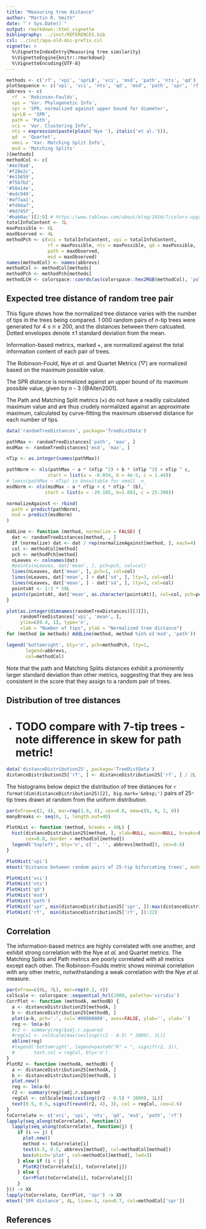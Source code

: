 ```yaml
---
title: "Measuring tree distance"
author: "Martin R. Smith"
date: "`r Sys.Date()`"
output: rmarkdown::html_vignette
bibliography: ../inst/REFERENCES.bib
csl: ../inst/apa-old-doi-prefix.csl
vignette: >
  %\VignetteIndexEntry{Measuring tree similarity}
  %\VignetteEngine{knitr::rmarkdown}
  %\VignetteEncoding{UTF-8}
---
```


```R
methods <- c('rf', 'vpi', 'sprLB', 'vci', 'msd', 'path', 'nts', 'qd')
plotSequence <- c('vpi', 'vci', 'nts', 'qd', 'msd', 'path', 'spr', 'rf')
abbrevs <- c(
  rf  = 'Robinson-Foulds',
  vpi = 'Var. Phylogenetic Info',
  spr = 'SPR, normalized against upper bound for diameter',
  sprLB = 'SPR',
  path = 'Path',
  vci = 'Var. Clustering Info', 
  nts = expression(paste(plain('Nye '), italic('et al.'))),
  qd  = 'Quartet',
  vmsi = 'Var. Matching Split Info',
  msd = 'Matching Splits'
)[methods]
methodCol <- c(
'#4e78a8',
'#f28e2c',
'#e15659',
'#75b7b2',
'#58a14e',
'#edc949',
'#af7aa1',
'#fd9da7',
'#9d745f',
'#bab0ac')[1:9] # https://www.tableau.com/about/blog/2016/7/colors-upgrade-tableau-10-56782
totalInfoContent <- 3L
maxPossible <- 6L
maxObserved <- 4L
methodPch <- c(vci = totalInfoContent, vpi = totalInfoContent, 
               rf = maxPossible, nts = maxPossible, qd = maxPossible,
               path = maxObserved, 
               msd = maxObserved)
names(methodCol) <- names(abbrevs)
methodCol <- methodCol[methods]
methodPch <- methodPch[methods]
methodLCH <- colorspace::coords(as(colorspace::hex2RGB(methodCol), 'polarLUV'))
```

## Expected tree distance of random tree pair

This figure shows how the normalized tree distance varies with the number of 
tips in the trees being compared.  1&nbsp;000 random pairs of _n_-tip trees were
generated for 4 &le; _n_ &le; 200, and the distances between them calcuated. 
Dotted envelopes denote ±1 standard deviation from the mean.

Information-based metrics, marked +, are normalized against the total 
information content of each pair of trees.

The Robinson-Fould, Nye _et al._ and Quartet Metrics (&#9661;) are normalized 
based on the maximum possible value.

The SPR distance is normalized against an upper bound of its maximum possible value,
given by _n_ - 3 [@Allen2001].

The Path and Matching Split metrics (&times;) do not have a readily calculated
maximum value and are thus crudely normalized against an approximate maximum, 
calculated by curve-fitting the maximum observed distance for each number of tips.

```R

data('randomTreeDistances', package='TreeDistData')

pathMax <- randomTreeDistances['path', 'max', ]
msdMax <- randomTreeDistances['msd', 'max', ]

nTip <- as.integer(names(pathMax))

pathNorm <- nls(pathMax ~ a * (nTip ^2) + b * (nTip ^3) + nTip ^ c,
               start = list(a = -0.034, b = 4e-5, c = 1.44))
# loess(pathMax ~ nTip) is Unsuitable for small _n_
msdNorm <- nls(msdMax ~ a * nTip + c * nTip ^ (b),
              start = list(a = -29.185, b=1.093, c = 25.390))

normalizeAgainst <- rbind(
  path = predict(pathNorm),
  msd = predict(msdNorm)
)

AddLine <- function (method, normalize = FALSE) {
  dat <- randomTreeDistances[method, , ]
  if (normalize) dat <- dat / rep(normalizeAgainst[method, ], each=4)
  col <- methodCol[method]
  pch <- methodPch[method]
  nLeaves <- colnames(dat)
  #points(nLeaves, dat['mean', ], pch=pch, col=col)
  lines(nLeaves, dat['mean', ], pch=1, col=col)
  lines(nLeaves, dat['mean', ] + dat['sd', ], lty=3, col=col)
  lines(nLeaves, dat['mean', ] - dat['sd', ], lty=3, col=col)
  pointsAt <- 1:3 * 50L
  points(pointsAt, dat['mean', as.character(pointsAt)], col=col, pch=pch)
}

plot(as.integer(dimnames(randomTreeDistances)[[3]]), 
     randomTreeDistances['vpi', 'mean', ],
     ylim=c(0.4, 1), type='n',
     xlab = "Number of tips", ylab = "Normalized tree distance")
for (method in methods) AddLine(method, method %in% c('msd', 'path'))

legend('bottomright', bty='n', pch=methodPch, lty=1,
       legend=abbrevs, 
       col=methodCol)
```

Note that the path and Matching Splits distances exhibit a prominently larger 
standard deviation than other metrics, suggesting that they are less consistent in the
score that they assign to a random pair of trees.

## Distribution of tree distances

- # TODO compare with 7-tip trees - note difference in skew for path metric!

```r
data('distanceDistribution25', package='TreeDistData')
distanceDistribution25['rf', ] <- distanceDistribution25['rf', ] / 2L
```

The histograms below depict the distribution of tree distances for
`r format(dim(distanceDistribution25)[2], big.mark='&nbsp;')`
pairs of 25-tip trees drawn at random from the uniform distribution.

```R
par(mfrow=c(2, 4), mar=rep(1.9, 4), cex=0.8, oma=c(0, 0, 2, 0))
manyBreaks <- seq(0, 1, length.out=40)

PlotHist <- function (method, breaks = 40L) {
  hist(distanceDistribution25[method, ], xlab=NULL, main=NULL, breaks=breaks, 
       cex=0.8, border = methodCol[method])
  legend('topleft', bty='n', c('', '', abbrevs[method]), cex=0.8)
}

PlotHist('vpi')
mtext('Distance between random pairs of 25-tip bifurcating trees', outer=TRUE, cex=0.8)

PlotHist('vci')
PlotHist('nts')
PlotHist('qd')
PlotHist('msd')
PlotHist('path')
PlotHist('spr', min(distanceDistribution25['spr', ]):max(distanceDistribution25['spr', ]))
PlotHist('rf',  min(distanceDistribution25['rf', ]):22)

```

## Correlation

The information-based metrics are highly correlated with one another, and exhibit 
strong correlation with the Nye _et al._ and Quartet metrics.  The 
Matching Splits and Path metrics are poorly correlated with all metrics except 
each other.  The Robinson-Foulds metric shows minimal correlation with any other 
metric, notwithstanding a weak correlation with the Nye _et al._ measure.

```R
par(mfrow=c(8L, 7L), mar=rep(0.2, 4))
colScale <- colorspace::sequential_hcl(1000, palette='viridis')
CorrPlot <- function (methodA, methodB) {
  a <- distanceDistribution25[methodA, ]
  b <- distanceDistribution25[methodB, ]
  plot(a~b, pch='.', col='#00000088', axes=FALSE, ylab='', xlab='')
  reg <- lm(a~b)
  #r2 <- summary(reg)$adj.r.squared
  #regCol <- colScale[max(ceiling((r2 - 0.5) * 2000), 1L)]
  abline(reg)
  #legend('bottomright', legend=paste0("R² = ", signif(r2, 3)),
  #       text.col = regCol, bty='n')
}
PlotR2 <- function (methodA, methodB) {
  a <- distanceDistribution25[methodA, ]
  b <- distanceDistribution25[methodB, ]
  plot.new()
  reg <- lm(a~b)
  r2 <- summary(reg)$adj.r.squared
  regCol <- colScale[max(ceiling((r2 - 0.5) * 2000), 1L)]
  text(0.5, 0.5, signif(round(r2, 4), 3), col = regCol, cex=2.6)
}
toCorrelate <- c('vci', 'vpi', 'nts', 'qd', 'msd', 'path', 'rf')
lapply(seq_along(toCorrelate), function(i)
  lapply(seq_along(toCorrelate), function(j) {
    if (i == j) {
      plot.new()
      method <- toCorrelate[i]
      text(0.5, 0.5, abbrevs[method], col=methodCol[method])
      box(which='plot', col=methodCol[method], lwd=3)
    } else if (i < j) {
      PlotR2(toCorrelate[i], toCorrelate[j])
    } else {
      CorrPlot(toCorrelate[i], toCorrelate[j])
    }
})) -> XX
lapply(toCorrelate, CorrPlot, 'spr') -> XX
mtext('SPR distance', 4L, line=-1, cex=0.7, col=methodCol['spr'])

```


## References
